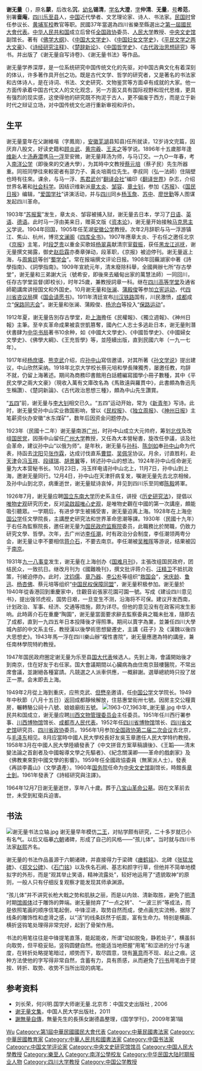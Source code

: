 {{Infobox Biography
| subject_name   = 謝無量
| image_name     = 第一屆國民大會四川省樂至縣代表謝無量.JPG
| image_size     = 205px
| image_caption  = 民國37年出版的《第一屆國民大會專輯》中的謝無量肖像
| date_of_birth  = 1884年（[[清|清]][[光緒|光緒]]十年（甲申）[[閏五月六日|閏五月六日]]）
| place_of_birth = {{QING}}[[四川省|四川省]][[樂至縣|樂至縣]]
| date_of_death  = {{death date and age|1964|12|7|1884}}
| place_of_death = {{CHN}}[[北京市|北京市]]
| occupation     = [[中国|中国]]近代著名學者、文艺理论家、诗人、书法家
}}

'''谢无量'''（{{bd|1884年||1964年|12月7日|catIdx=X謝}}），原名'''蒙'''，后改名'''沉'''，[[幼名|幼名]]'''锡清'''，[[学名|学名]]'''大澄'''，[[表字|字]]'''仲清'''、'''无量'''，[[号|号]]'''希范'''，别署'''啬庵'''，[[四川|四川]][[乐至县|乐至县]]人，[[中国|中国]]近代學者、文艺理论家、诗人、书法家。[[中华民国|民国时]]曾任参议长、[[黄埔军校|黄埔军校]]教官等职。民國37年當選為四川省樂至縣選出之[[第一屆國民大會代表|第一屆國民大會代表]]。[[中华人民共和国|中华人民共和国]]成立后曾任[[全国政协|全国政协]]委员、[[人民大学|人民大学]]教授、[[中央文史馆|中央文史馆]]副馆长。著有《[[佛学大纲|佛学大纲]]》、《[[中国大文学史|中国大文学史]]》、《[[中国妇女文学史|中国妇女文学史]]》，《[[平民文学之两大文豪|平民文学之两大文豪]]》、《[[诗经研究注释|诗经研究注释]]》、《[[楚辞新论_(谢无量)|楚辞新论]]》、《[[中国哲学史_(谢无量)|中国哲学史]]》、《[[古代政治思想研究|古代政治思想研究]]》等书。并出版了《谢无量自写诗卷》、《谢无量书法》等作品。

谢无量学养深厚，是一位系统研究中国传统文化的先驱，对中国古典文化有着深刻的体认，许多著作具开创之功。既是古代文学、哲学的研究者，又是著名的书法家和古体诗人，是在诗词、书法、文史研究、文物鉴赏等方面卓有成就的大家。他一方面传承着中国古代文人的文化观念，另一方面又具有国际视野和现代思维，更具有强烈的现实感，这使得他的研究既不拘泥于古人，更不偏废于西方，而是立于新时代之辩证立场，对中国传统文化进行重新审视和评价。

== 生平 ==
谢无量童年在父謝維喈（字鳳崗），[[安徽|安徽]][[芜湖|芜湖]]县知县)任所就读，12岁诗文完篇，因厌弃八股文，好读史籍和[[顾炎武|顾炎武]]、[[黄宗羲|黄宗羲]]、[[王夫之|王夫之]]等学说。1896年十五歲那年逢[[维新|维新]]人士[[汤寿潜|汤寿潜]]携[[马一浮|马一浮]]至安微，谢无量拜汤为师，与马订交。一九O一年春，考入[[南洋公学|南洋公学]]（即後來的交通大學），为其時中文教授[[蔡元培|蔡元培]]（蔡孑民）先生所器重。同班同學往來較密者有邵力子、黃炎培兩位先生。李叔同（弘一法師）住隔壁也時有往來。课余，与马一浮、[[馬君武|馬君武]]创“[[翻译会社|翻译会社]]”编印《[[翻译世界|翻译世界]]》杂志，介绍世界名著和[[社会科学|社会科学]]。因结识维新派[[章太炎|章太炎]]、[[邹容|邹容]]、[[章士钊|章士钊]]，参加《[[苏报|苏报]]》、《[[国民日报|国民日报]]》编辑，“[[爱国学社|爱国学社]]”讲演活动，并与[[四川|四川]]同乡[[杨玉詹|杨玉詹]]、[[苏中|苏中]]、[[廖世勤|廖世勤]]等人图谋发起四川革命。

1903年“[[苏报案|苏报案]]”发生，章太炎、邹容被捕入狱，谢无量去日本，学习了[[日语|日语]]、[[英语|英语]]、[[德语|德语]]。此时马一浮由美来日，赠英文版《[[资本论|资本论]]》，谢无量开始接触[[马克思主义|马克思主义]]学说。1904年回国，1905年任芜湖[[安徽公学|安徽公学]]教授。次年2月辞职与马一浮游镇江、焦山、杭州，博览[[文澜阁|文澜阁]]《[[四库全书|四库全书]]》。1907年應章太炎、于右任之邀任北京《[[京报|京报]]》主笔，时[[段芝贵|段芝贵]]以重金买歌妓[[杨翠喜|杨翠喜]]献清宗室[[载振|载振]]，获任[[黑龙江|黑龙江]][[巡抚|巡抚]]，谢无量撰文揭露，御史[[赵启霖|赵启霖]]亦奏章弹动，段革职，《京报》被迫停刊。谢无量返上海，与[[周紫廷|周紫廷]]等创“[[蜀学会|蜀学会]]”。常在报端撰文评论日报。1908年回蕪湖家中著《詩學指南》、《詞學指南》。1909年宣統元年，清末廢除科舉，全國興辦七所“存古學堂”，谢无量和三弟謝大沅（號希安，即後來去緬甸出家的萬慧法師）一同回川，任存古学堂监督(即校长)，时年25歲，兼教授詞章一科。继在[[四川高等学堂|四川高等学堂]]及通省師範講席讲授国文和外国史。10月谢无量和[[张澜|张澜]]、[[蒲殿俊|蒲殿俊]]等参加[[立宪运动|立宪运动]]，代[[四川省咨议局|四川省咨议局]]撰《[[国会请愿书|国会请愿书]]》。1911年清廷宣布[[川汉铁路|川汉铁路]]国有，川民激愤，[[成都|成都]]成立“[[保路同志会|保路同志会]]”。谢无量和张澜、蒲殿俊、[[杨沧白|杨沧白]]等投入“[[保路运动|保路运动]]”。

1912年夏，谢无量告別存古學堂，赴[[上海|上海]]擔任《民權報》、《獨立週報》、《神州日報》主筆。至辛亥革命成果被袁世凱篡奪，國內仁人志士多逃赴日本，谢无量則潛伏書肆为[[中华书局|中华书局]]著书10余种，如《中國大文學史》、《中國哲學史》、《中國婦女文學史》、《佛學大綱》、《王充哲學》等，並陸續出版，直到民國六年（一九一七年）。

1917年经[[杨庶堪|杨庶堪]]、[[熊克武|熊克武]]介绍，应[[孙中山|孙中山]]寫信邀请，对其所著《[[孙文学说|孙文学说]]》提出建议，中山欣然采纳。1918年北京大学校长蔡元培和學長陳獨秀，屡邀任教，均辞不就，仍留上海著述。期间為商務印書館用白話體編寫國學小冊子數種，其中《平民文學之兩大文豪》（現收入萬有文庫改名為《馬致遠與羅貫中》，此書頗為魯迅先生稱讚）、《楚詞新論》、《古代政治思想三種》，頗為中山先生讚賞。

“[[五四|五四]]”前，谢无量与[[李大钊|李大钊]]相交已久。“五四”运动开始，常为《[[新青年|新青年]]》写诗。此时，谢无量受孙中山实业救国影响，曾以《[[民权报|民权报]]》、《[[独立周报|独立周报]]》、《[[神州日报|神州日报]]》主笔薪资伙办安徽“水东煤矿”，数年后因资金问题停办。

1923年（民國十二年）谢无量南游[[广州|广州]]，时孙中山成立大元帅府，筹划[[北伐|北伐]]及改组[[国民党|国民党]]，因孫中山留任[[广州大学|广州大学]]教授，又任為大本營秘書，旋改任參議，谈及社会革命，建议孙中山“以俄为师”。是年秋，谢无量与[[孙科|孙科]]、[[陈剑如|陈剑如]]奉[[孙中山|孙中山]]命为代表，持函去[[沈阳|沈阳]]见[[张作霖|张作霖]]，达成讨伐直系[[曹锟|曹锟]]、[[吴佩孚|吴佩孚]]协议。月余，讨直胜利，赴[[天津|天津]]会[[冯玉祥|冯玉祥]]、[[段祺瑞|段祺瑞]]、[[胡景翼|胡景翼]]等，转述孙中山的想法。1924年孙中山任命谢无量为大本营秘书长。10月23日，冯玉样电请孙中山北上，11月7日，孙中山到上海，邀谢无量同行。12月4日，孙中山在天津肝病复发，嘱谢无量先去北京相候，及孙中山到北京，病重逝世，谢无量赋诗哀悼，并见到四川乐至同鄉[[陈毅|陈毅]]將軍。

1926年7月，谢无量应聘[[国立东南大学|国立东南大学]]历史系主任，讲授《[[历史研究法|历史研究法]]》，提倡以[[唯物史观|唯物史观]]研究历史，反对[[梁啟超|梁啟超]][[唯心史观|唯心史观]]，是唯物史觀在中國的第一次講座，頗能吸引聽眾。一学期后，有进步学生被捕受害，谢无量迫离上海。1928年在上海[[中国公学|中国公学]]任文學院長，主講歷史研究法和世界革命思潮等課。1930年（民國十九年）于右任為監察院長，邀任谢无量为[[国民政府|国民政府]][[监察院|监察院]]委员，此職務比於閒職，仍致力研究文學、哲學。次年，去广州访[[李任潮|李任潮]]，时有政治分会制度，李任潮领两粤分会，谢无量让李不要相信[[蒋介石|蒋介石]]，不要去南京。李任潮被[[吴稚晖|吴稚晖]]等游说，结果被囚于[[南京|南京]]。

1931年[[九一八事变|九一八事变]]发生，谢无量在上海创办《[[国难月刊|国难月刊]]》，主張改组国民政府，团结民众，一致抗日。继改月刊为《國難晚刊》，撰文批评蒋介石、[[汪精卫|汪精卫]]不抵抗政策，刊被迫停办。此时，[[沈钧儒|沈钧儒]]、[[章乃器|章乃器]]、[[李公朴|李公朴]]等组织“[[救国会|救国会]]”，[[宋庆龄|宋庆龄]]、[[鲁迅|鲁迅]]、[[杨杏佛|杨杏佛]]、蔡元培等组织“[[中国民权保障同盟|中国民权保障同盟]]”，谢无量积极参加。谢无量於1940年從香港回到重慶家中，住觀音岩張家花園可園一號。写成《建设四川意见书》，提出强邻虎视，国势日艰，一旦变生不测，沿海将不可保。建议开发西南，计划政治、军事、经济、交通等措施，颇为详尽。但他的意见没有在政客间发生影响。此時蔣介石在重慶“陶園”，谢无量當面要求辭去監察委員之職未批准，隨即去了成都，直到一九四五年日本投降後才得照準。期间以賣字為業，並兼任四川大學城內部的中文系主任，教授漢以後學術思想變遷史，主講《莊子》及《漢魏以後四大思想史》。1943年馬一浮在四川樂山辦“複性書院”，谢无量應邀為特約講座，兼任南林學院特約教授。

1947年国民政府圈定谢无量为乐至县[[国大代表|国大代表]]候选人。先到上海，會議開始後才到南京，住在好友于右任家。国大會議期間以心臟病為由住南京鼓樓醫院，不常出席會議，並謝絕各種宴請。凡競選之人派車供應，一概辭謝。選舉總統時只投了居正一票。会末即去上海。

1949年2月從上海到重庆，应熊克武、[[但懋辛|但懋辛]]邀请，任[[中国公学|中国公学]]文学院长。1949年中秋節（八月十五日）返回成都靜候解放，住慈惠堂街卅七號。因房主交公糧賣房，輾轉駱公祠十八號、娘娘廟街五號。
[[File:1963-07_1963年_谢无量.jpg|thumb]]
中华人民共和国成立，谢无量应聘[[川西文物管理委员会|川西文物管理委员会]]主任委员。1951年任川西行署参事、[[川西博物馆|川西博物馆]]馆长、[[成都市|成都市]][[人民代表|人民代表]]。1952年任[[四川省博物馆|四川省博物馆]]馆长、[[四川省文史馆|四川省文史馆]]研究员、[[四川省政协|四川省政协]]委员。1956年1月参加[[全国政协第二届二次会议|全国政协第二届二次会议]]去北京，与[[毛泽东|毛泽东]]相见。8月应當時中國人民大學校長好友吳玉章邀任人民大学特约教授。1958年3月在中國人民大學陸續發表了《中文拼音方案草稿讀後》、《王韜——清末變法論之首創者及中國報導文學之先驅者》、《紀念關漢卿——革命的戲劇家》及《佛教東來對中國文學的影響》。1959年任全國政協委員（無黨派人士）。發表《再談李義山》（文學遺產）。1960年[[中华人民共和国国务院|国务院]]任命为[[中央文史馆|中央文史馆]]副馆长，時館長[[章士釗|章士釗]]。1961年發表了《詩經研究與注譯》。

1964年12月7日谢无量逝世，享年八十歲。葬于[[八宝山革命公墓|八宝山革命公墓]]。因在文革前去世，未受到紅衛兵迫害。

==书法==
[[File:谢无量书法立轴.jpg|right]]
谢无量早年模仿[[二王|二王]]，对帖学颇有研究，二十多岁就已小有名气。以后又临摹[[六朝|六朝]]诸碑，形成了自己的风格——“孩儿体”。当时就与四川书法家[[赵熙|赵熙]]齐名。

谢无量的书法作品虽源于六朝诸碑，并直接得力于梁碑《[[瘗鹤铭|瘗鹤铭]]》、北碑《[[张猛龙碑|张猛龙碑]]》、《[[郑文公碑|郑文公碑]]》、《[[石门铭|石门铭]]》以及佚名石阙、基志和颜字行草，但他并不简单地模拟字的外形，而是“观其举止笑语，精神流露处”，较好地运用了“遗貌取神”的原则，一般人只有仔细反复观察才能发现其师承渊源。

“孩儿体”并不讲究长枪大戟之势和肌肤之丽，而是以内敛、清新取胜，避免了[[明|明]][[清|清]]时期[[馆阁体|馆阁体]]过于雕饰的弊端。谢无量抛弃了“一点之转”、  “一波三折”等成法，而是依照笔画的顺序信笔起倒，中锋涩进，取势自然而成，使点画充实流畅，据除了线条的雕饰性和虚滑之感，以“活”的线条跃然于纸面，富有生命力。特别是横画、横折竖钩笔处理得非常完好，起到了骨架作用。

书法的用笔往往是中锋提笔直落，能起能收，所谓“动如脱兔，静若处子”，横虽斜向取势，但平稳妥贴，竖钩圆健自然。他能适当地把握“用笔”和涩进的分寸与速度，在转折处略提笔暗过，顺势而下，取尽圆意，饶有[[篆书|篆意]]而不现、起止之痕。这种方法使他的字写得非常自然，含蓄有力，具有质感，从而避免了[[行书|行书]]用笔由于提按、转折、取势、收势不当所出现的病笔。

== 参考资料 ==
* 刘长荣，何兴明.国学大师谢无量.北京市：中国文史出版社 , 2006 
* [http://searchb.dangdang.com/?key=%D0%BB%CE%DE%C1%BF%CE%C4%BC%AF 谢无量文集]，中国人民大学出版社，2011
* [https://web.archive.org/web/20100919124358/http://confucius2000.com/admin/list.asp?id=4300 謝無量自傳]，無量先生的長孫女謝德晶整理，《国学学刊》，2009年第1辑

{{行憲前監察委員}}
{{中央文史研究馆馆员}}

{{Authority control}}
{{DEFAULTSORT:Xie謝}}
[[Category:謝姓|Wu]]
[[Category:第1屆中華民國國民大會代表|Category:第1屆中華民國國民大會代表]]
[[Category:中華民國書法家|Category:中華民國書法家]]
[[Category:中華民國教育家|Category:中華民國教育家]]
[[Category:中華人民共和國書法家|Category:中華人民共和國書法家]]
[[Category:中国书法家|Category:中国书法家]]
[[Category:中国文学评论家|Category:中国文学评论家]]
[[Category:中央文史研究馆馆员|Category:中央文史研究馆馆员]]
[[Category:中国人民大學教授|Category:中国人民大學教授]]
[[Category:樂至人|Category:樂至人]]
[[Category:南洋公學校友|Category:南洋公學校友]]
[[Category:中华民国大陆时期报业人物|Category:中华民国大陆时期报业人物]]
[[Category:四川大学教授|Category:四川大学教授]]
[[Category:中国公学教授|Category:中国公学教授]]